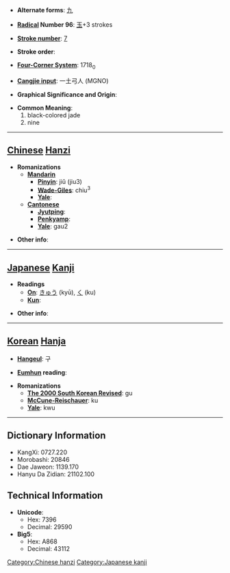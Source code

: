 * '''Alternate forms''': [[九]]

* '''[[Wiktionary:Chinese radical index| Radical]] Number 96''': [[Wiktionary:Chinese radical index 玉|玉]]+3 strokes

* '''[[Wiktionary:Chinese total strokes index|Stroke number]]''': [[Wiktionary:Chinese total strokes index 7|7]]

* '''Stroke order''': 

* '''[[Wiktionary:Chinese four corner index|Four-Corner System]]''': 1718<sub>0</sub>

* '''[[Wiktionary:Chinese Cangjie index|Cangjie input]]''': 一土弓人 (MGNO)

* '''Graphical Significance and Origin''': 

* '''Common Meaning''': 
*#black-colored jade
*#nine

----

== [[Chinese]] [[Hanzi]] ==

* '''Romanizations'''
** '''[[Mandarin]]'''
*** '''[[Pinyin]]''': jiǔ (jiu3)
*** '''[[Wade-Giles]]''': chiu<sup>3</sup>
*** '''[[Yale]]''': 
** '''[[Cantonese]]'''
*** '''[[Jyutping]]''':
*** '''[[Penkyamp]]''': 
*** '''[[Yale]]''': gau2

* '''Other info''': 

----

== [[Japanese]] [[Kanji]] ==

* '''Readings'''
** '''[[On]]''': [[きゅう]] (kyū), [[く]] (ku)
** '''[[Kun]]''': 

* '''Other info''':  

----

== [[Korean]] [[Hanja]] ==

* '''[[Hangeul]]''': 구

* '''[[Eumhun]] reading''': 

* '''Romanizations'''
** '''[[The 2000 South Korean Revised Romanization|The 2000 South Korean Revised]]''': gu
** '''[[McCune-Reischauer]]''': ku
** '''[[Yale]]''': kwu

----

== Dictionary Information ==

* KangXi: 0727.220
* Morobashi: 20846
* Dae Jaweon: 1139.170
* Hanyu Da Zidian: 21102.100

== Technical Information ==

* '''Unicode''':
** Hex: 7396
** Decimal: 29590
* '''Big5''':
** Hex: A868
** Decimal: 43112

[[Category:Chinese hanzi]]
[[Category:Japanese kanji]]